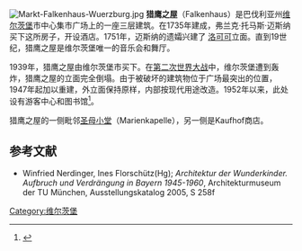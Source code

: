 [[File:Markt-Falkenhaus-Wuerzburg.jpg|right]]
'''猎鹰之屋'''（Falkenhaus）是巴伐利亚州[[维尔茨堡|维尔茨堡]]市中心集市广场上的一座三层建筑。在1735年建成，弗兰克·托马斯·迈斯纳买下这所房子，开设酒店。1751年，迈斯纳的遗孀兴建了 [[洛可可|洛可可]]立面。直到19世纪，猎鹰之屋是维尔茨堡唯一的音乐会和舞厅。 

1939年，猎鹰之屋由维尔茨堡市买下。在[[第二次世界大战|第二次世界大战]]中，维尔茨堡遭到轰炸，猎鹰之屋的立面完全倒塌。由于被破坏的建筑物位于广场最突出的位置，1947年起加以重建，外立面保持原样，内部按现代用途改造。1952年以来，此处设有游客中心和图书馆<ref>{{Cite web |url=http://www.wuerzburg.de/de/tourismus-tagungen/sehenswuerdigkeiten/extras/15011.Falkenhaus.html |title=存档副本 |access-date=2010-12-22 |archive-date=2010-07-06 |archive-url=https://web.archive.org/web/20100706085803/http://www.wuerzburg.de/de/tourismus-tagungen/sehenswuerdigkeiten/extras/15011.Falkenhaus.html |dead-url=no }}</ref>。

猎鹰之屋的一侧毗邻[[圣母小堂_(维尔茨堡)|圣母小堂]]（Marienkapelle），另一侧是Kaufhof商店。

== 参考文献 ==
* Winfried Nerdinger, Ines Florschütz(Hg); ''Architektur der Wunderkinder. Aufbruch und Verdrängung in Bayern 1945-1960'', Architekturmuseum der TU München, Ausstellungskatalog 2005, S 258f
<references />
{{commonscat|Falkenhaus (Würzburg)}}
[[Category:维尔茨堡|Category:维尔茨堡]]